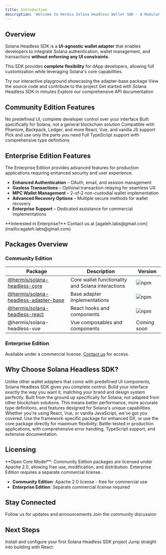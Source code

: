 ```yaml
---
title: Introduction
description: 'Welcome to Hermis Solana Headless Wallet SDK - A Modular & Fully Headless and Framework Agnostic Wallet Adapter for Solana Devs'
---
```


## Overview

Solana Headless SDK is a **UI-agnostic wallet adapter** that enables developers to integrate Solana authentication, wallet management, and transactions **without enforcing any UI constraints**.

This SDK provides **complete flexibility** for dApp developers, allowing full customization while leveraging Solana's core capabilities.

<CardGroup cols={2}>
  <Card
    title="Live Demo"
    icon="play"
    href="https://assylum-labs.github.io/hermis/"
  >
    Try our interactive playground showcasing the adapter-base package
  </Card>
  <Card
    title="GitHub Repository"
    icon="github"
    href="https://github.com/Assylum-Labs/hermis"
  >
    View the source code and contribute to the project
  </Card>
  <Card
    title="Quick Start"
    icon="rocket"
    href="/getting-started"
  >
    Get started with Solana Headless SDK in minutes
  </Card>
  <Card
    title="API Reference"
    icon="code"
    href="/api-reference/core/overview"
  >
    Explore our comprehensive API documentation
  </Card>
</CardGroup>

## Community Edition Features

<CardGroup cols={2}>
  <Card title="Fully Headless" icon="wand-magic-sparkles">
    No predefined UI, complete developer control over your interface
  </Card>
  <Card title="Solana-Native" icon="bolt">
    Built specifically for Solana, not a general blockchain solution
  </Card>
  <Card title="Multi-Wallet Support" icon="wallet">
    Compatible with Phantom, Backpack, Ledger, and more
  </Card>
  <Card title="Framework Flexibility" icon="layer-group">
    React, Vue, and vanilla JS support
  </Card>
  <Card title="Modular Architecture" icon="puzzle-piece">
    Pick and use only the parts you need
  </Card>
  <Card title="TypeScript First" icon="code">
    Full TypeScript support with comprehensive type definitions
  </Card>
</CardGroup>

## Enterprise Edition Features

<Note>
  The Enterprise Edition provides advanced features for production applications requiring enhanced security and user experience.
</Note>

- **Enhanced Authentication** – OAuth, email, and session management
- **Gasless Transactions** – Optional transaction relaying for seamless UX
- **MPC Wallet Management** – 2-of-2 non-custodial wallet implementation
- **Advanced Recovery Options** – Multiple secure methods for wallet recovery
- **Enterprise Support** – Dedicated assistance for commercial implementations

<Info>
  **Interested in Enterprise?** Contact us at [agateh.labs@gmail.com](mailto:agateh.labs@gmail.com)
</Info>

## Packages Overview

### Community Edition

| Package | Description | Version |
|---------|-------------|---------|
| [@hermis/solana-headless-core](https://www.npmjs.com/package/@hermis/solana-headless-core) | Core wallet functionality and Solana interactions | ![npm](https://img.shields.io/npm/v/@hermis/solana-headless-core) |
| [@hermis/solana-headless-adapter-base](https://www.npmjs.com/package/@hermis/solana-headless-adapter-base) | Base adapter implementations | ![npm](https://img.shields.io/npm/v/@hermis/solana-headless-adapter-base) |
| [@hermis/solana-headless-react](https://www.npmjs.com/package/@hermis/solana-headless-react) | React hooks and components | ![npm](https://img.shields.io/npm/v/@hermis/solana-headless-react) |
| @hermis/solana-headless-vue | Vue composables and components | Coming soon |

### Enterprise Edition

Available under a commercial license. [Contact us](mailto:agateh.labs@gmail.com) for access.

## Why Choose Solana Headless SDK?

<AccordionGroup>
  <Accordion title="Complete UI Freedom">
    Unlike other wallet adapters that come with predefined UI components, Solana Headless SDK gives you complete control. Build your interface exactly the way you want it, matching your brand and design system perfectly.
  </Accordion>

  <Accordion title="Solana-First Design">
    Built from the ground up specifically for Solana, not adapted from other blockchain solutions. This means better performance, more accurate type definitions, and features designed for Solana's unique capabilities.
  </Accordion>

  <Accordion title="Framework Agnostic">
    Whether you're using React, Vue, or vanilla JavaScript, we've got you covered. Use the framework-specific package for enhanced DX, or use the core package directly for maximum flexibility.
  </Accordion>

  <Accordion title="Production Ready">
    Battle-tested in production applications, with comprehensive error handling, TypeScript support, and extensive documentation.
  </Accordion>
</AccordionGroup>

## Licensing

<Warning>
  **Open Core Model**: Community Edition packages are licensed under Apache 2.0, allowing free use, modification, and distribution. Enterprise Edition requires a separate commercial license.
</Warning>

- **Community Edition**: Apache 2.0 license - free for commercial use
- **Enterprise Edition**: Separate commercial license required

## Stay Connected

<CardGroup cols={2}>
  <Card
    title="Twitter"
    icon="twitter"
    href="https://x.com/Hermis_xyz"
  >
    Follow us for updates and announcements
  </Card>
  <Card
    title="GitHub Discussions"
    icon="comments"
    href="https://github.com/Assylum-Labs/hermis/discussions"
  >
    Join the community discussion
  </Card>
</CardGroup>

## Next Steps

<CardGroup cols={2}>
  <Card
    title="Getting Started"
    icon="play"
    href="/getting-started"
  >
    Install and configure your first Solana Headless SDK project
  </Card>
  <Card
    title="Quick Start - React"
    icon="react"
    href="/quickstart/react"
  >
    Jump straight into building with React
  </Card>
</CardGroup>
